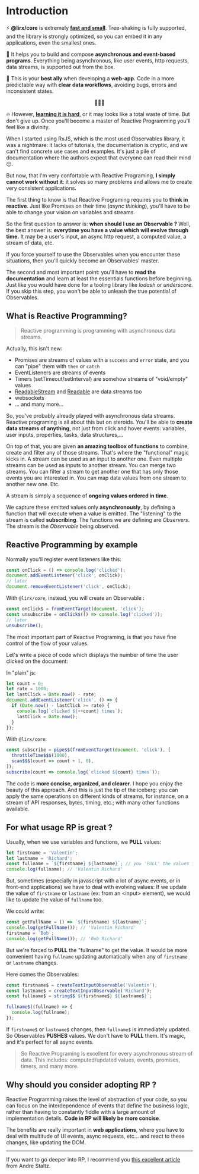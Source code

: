 # Introduction

⚡️ **@lirx/core** is extremely **[fast and small](/docs/documentation/performances/)**.
Tree-shaking is fully supported, and the library is strongly optimized, so you can embed it in any applications, even the smallest ones.

📨 It helps you to build and compose **asynchronous and event-based programs**.
Everything being asynchronous, like user events, http requests, data streams, is supported out from the box.

🦸 This is your **best ally** when developing a **web-app**.
Code in a more predictable way with **clear data workflows**, avoiding bugs, errors and inconsistent states.

<p align="center">
🚀🚀🚀
</p>

🔥 However, **[learning it is hard](https://dev.to/mfcodeworks/comment/11agc)**, or it may looks like a total waste of time.
But don't give up. Once you'll become a master of Reactive Programming you'll feel like a divinity.

When I started using RxJS, which is the most used Observables library, it was a nightmare:
it lacks of tutorials, the documentation is cryptic, and we can't find concrete use cases and examples.
It's just a pile of documentation where the authors expect that everyone can read their mind 😑.

But now, that I'm very confortable with Reactive Programing, **I simply cannot work without it**:
it solves so many problems and allows me to create very consistent applications.

The first thing to know is that Reactive Programing requires you to **think in reactive**.
Just like Promises on their time (*async thinking*), you'll have to be able to change your vision on variables and streams.

So the first question to answer is: **when should I use an Observable ?**
Well, the best answer is: **everytime you have a value which will evolve through time.**
It may be a user's input, an async http request, a computed value, a stream of data, etc.

If you force yourself to use the Observables when you encounter these situations, then you'll quickly become an Observables' master.

The second and most important point: you'll have to **read the documentation** and learn at least the essentials functions before beginning.
Just like you would have done for a tooling library like *lodash* or *underscore*.
If you skip this step, you won't be able to unleash the true potential of Observables.



## What is Reactive Programming?

> Reactive programming is programming with asynchronous data streams.

Actually, this isn't new:

- Promises are streams of values with a `success` and `error` state, and you can "pipe" them with `then` or `catch`
- EventListeners are streams of events
- Timers (setTimeout/setInterval) are somehow streams of "void/empty" values
- [ReadableStream](https://developer.mozilla.org/en-US/docs/Web/API/ReadableStream)
  and [Readable](https://nodejs.org/api/stream.html#class-streamreadable) are data streams too
- websockets
- ... and many more...

So, you've probably already played with asynchronous data streams. Reactive programing is all about this but on steroids.
You'll be able to **create data streams of anything**, not just from click and hover events:
variables, user inputs, properties, tasks, data structures,...

On top of that, you are given **an amazing toolbox of functions** to combine, create and filter any of those streams.
That's where the "functional" magic kicks in. A stream can be used as an input to another one. Even multiple streams can be used as inputs
to another stream. You can merge two streams. You can filter a stream to get another one that has only those events you are interested in.
You can map data values from one stream to another new one. Etc.

A stream is simply a sequence of **ongoing values ordered in time**.

We capture these emitted values only **asynchronously**, by defining a function that will execute when a value is emitted.
The "listening" to the stream is called **subscribing**.
The functions we are defining are *Observers*. The stream is the *Observable* being observed.

## Reactive Programming by example

Normally you'll register event listeners like this:

```js
const onClick = () => console.log('clicked');
document.addEventListener('click', onClick);
// later
document.removeEventListener('click', onClick);
```

With `@lirx/core`, instead, you will create an Observable :

```js
const onClick$ = fromEventTarget(document, 'click');
const unsubscribe = onClick$(() => console.log('clicked'));
// later
unsubscribe();
```

The most important part of Reactive Programing, is that you have fine control of the flow of your values.

Let's write a piece of code which displays the number of time the user clicked on the document:

In "plain" js:

```js
let count = 0;
let rate = 1000;
let lastClick = Date.now() - rate;
document.addEventListener('click', () => {
  if (Date.now() - lastClick >= rate) {
    console.log(`clicked ${++count} times`);
    lastClick = Date.now();
  }
});
```

With `@lirx/core`:

```js
const subscribe = pipe$$(fromEventTarget(document, 'click'), [
  throttleTime$$$(1000),
  scan$$$(count => count + 1, 0),
]);
subscribe(count => console.log(`clicked ${count} times`));
```

The code is **more concise, organized, and clearer**.
I hope you enjoy the beauty of this approach.
And this is just the tip of the iceberg: you can apply the same operations on different kinds of streams,
for instance, on a stream of API responses, bytes, timing, etc.; with many other functions available.

## For what usage RP is great ?

Usually, when we use variables and functions, we **PULL** values:

```ts
let firstname = 'Valentin';
let lastname = 'Richard';
const fullname = `${firstname} ${lastname}`; // you 'PULL' the values from 'firstname' and 'lastname' to compute 'fullname'
console.log(fullname); // 'Valentin Richard'
```

But, sometimes (especially in javascript with a lot of async events, or in front-end applications) we have to deal with evolving values:
If we update the value of `firstname` or `lastname` (ex: from an &lt;input&gt; element), we would like to update the value of `fullname` too.

We could write:

```ts
const getFullName = () => `${firstname} ${lastname}`;
console.log(getFullName()); // 'Valentin Richard'
firstname = `Bob`;
console.log(getFullName()); // 'Bob Richard'
```

But we're forced to **PULL** the "fullname" to get the value. It would be more convenient having `fullname`
updating automatically when any of `firstname` or `lastname` changes.

Here comes the Observables:


```ts
const firstname$ = createTextInputObservable('Valentin');
const lastname$ = createTextInputObservable('Richard');
const fullname$ = string$$`${firstname$} ${lastname$}`;

fullname$((fullname) => {
  console.log(fullname);
});
```

If `firstname$` or `lastname$` changes, then `fullname$` is immediately updated.
So Observables **PUSHES** values. We don't have to **PULL** them. It's magic, and it's perfect for all async events.

[//]: # (TODO)
[//]: # ([You can test this code here]&#40;https://stackblitz.com/edit/typescript-psdoti?file=index.ts&#41;)

> So Reactive Programing is excellent for every asynchronous stream of data.
This includes: computed/updated values, events, promises, timers, and many more.

## Why should you consider adopting RP ?

Reactive Programming raises the level of abstraction of your code, so you can focus on the interdependence of events that define the
business logic, rather than having to constantly fiddle with a large amount of implementation details.
**Code in RP will likely be more concise**.

The benefits are really important in **web applications**, where you have to deal with multitude of UI events, async requests, etc...
and react to these changes, like updating the DOM.

---

If you want to go deeper into RP, I recommend you [this excellent article](https://gist.github.com/staltz/868e7e9bc2a7b8c1f754) from Andre Staltz.

